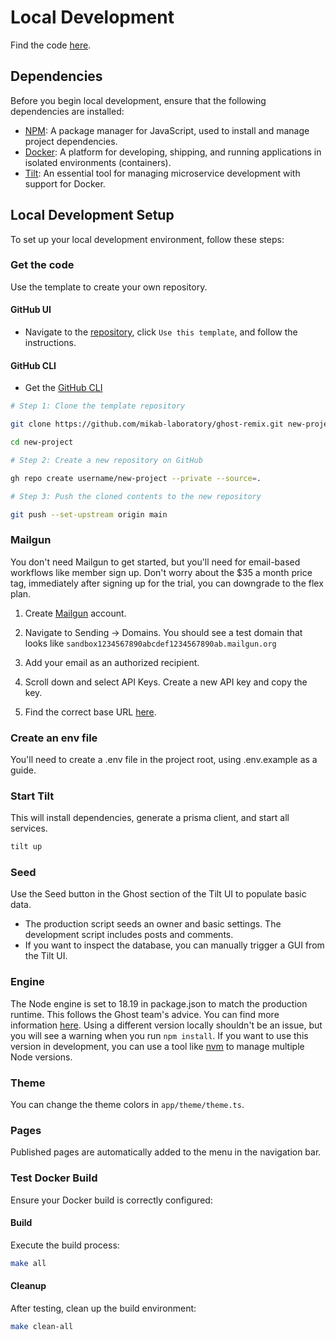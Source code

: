 # Local Development

Find the code [here](https://github.com/mikan-laboratory/ghost-remix).

## Dependencies

Before you begin local development, ensure that the following dependencies are installed:

- [NPM](https://www.npmjs.com/): A package manager for JavaScript, used to install and manage project dependencies.
- [Docker](https://www.docker.com/): A platform for developing, shipping, and running applications in isolated environments (containers).
- [Tilt](https://tilt.dev/): An essential tool for managing microservice development with support for Docker.

## Local Development Setup

To set up your local development environment, follow these steps:

### Get the code

Use the template to create your own repository.

#### GitHub UI

- Navigate to the [repository](https://github.com/mikan-laboratory/ghost-remix), click `Use this template`, and follow the instructions.

#### GitHub CLI

- Get the [GitHub CLI](https://cli.github.com/)

```bash
# Step 1: Clone the template repository

git clone https://github.com/mikab-laboratory/ghost-remix.git new-project

cd new-project

# Step 2: Create a new repository on GitHub

gh repo create username/new-project --private --source=.

# Step 3: Push the cloned contents to the new repository

git push --set-upstream origin main
```

### Mailgun

You don't need Mailgun to get started, but you'll need for email-based workflows like member sign up.
Don't worry about the $35 a month price tag, immediately after signing up for the trial, you can downgrade to the flex plan.

1. Create [Mailgun](https://www.mailgun.com/) account.

2. Navigate to Sending -> Domains. You should see a test domain that looks like `sandbox1234567890abcdef1234567890ab.mailgun.org`

3. Add your email as an authorized recipient.

4. Scroll down and select API Keys. Create a new API key and copy the key.

5. Find the correct base URL [here](https://documentation.mailgun.com/en/latest/api-intro.html#base-url).

### Create an env file

You'll need to create a .env file in the project root, using .env.example as a guide.

### Start Tilt

This will install dependencies, generate a prisma client, and start all services.

```bash
tilt up
```

### Seed

Use the Seed button in the Ghost section of the Tilt UI to populate basic data.

- The production script seeds an owner and basic settings. The development script includes posts and comments.
- If you want to inspect the database, you can manually trigger a GUI from the Tilt UI.

### Engine

The Node engine is set to 18.19 in package.json to match the production runtime. This follows the Ghost team's advice. You can find more information [here](https://ghost.org/docs/faq/node-versions/#why-follow-lts).
Using a different version locally shouldn't be an issue, but you will see a warning when you run `npm install`. If you want to use this version in development, you can use a tool like [nvm](https://github.com/nvm-sh/nvm?tab=readme-ov-file#install--update-script) to manage multiple Node versions.

### Theme

You can change the theme colors in `app/theme/theme.ts`.

### Pages

Published pages are automatically added to the menu in the navigation bar.

### Test Docker Build

Ensure your Docker build is correctly configured:

#### Build

Execute the build process:

```bash
make all
```

#### Cleanup

After testing, clean up the build environment:

```bash
make clean-all
```
